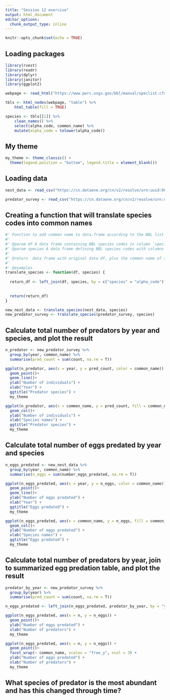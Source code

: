 ```yaml
---
title: "Session 12 exercise"
output: html_document
editor_options: 
  chunk_output_type: inline
---
```


```r
knitr::opts_chunk$set(echo = TRUE)
```

## Loading packages

```r
library(rvest)
library(readr)
library(dplyr)
library(janitor)
library(ggplot2)
```

```r
webpage <- read_html("https://www.pwrc.usgs.gov/bbl/manual/speclist.cfm")

tbls <- html_nodes(webpage, "table") %>% 
    html_table(fill = TRUE)

species <- tbls[[1]] %>% 
    clean_names() %>% 
    select(alpha_code, common_name) %>% 
    mutate(alpha_code = tolower(alpha_code))
```

## My theme

```r
my_theme <- theme_classic() +
  theme(legend.position = "bottom", legend.title = element_blank())
```

## Loading data

```r
nest_data <- read_csv("https://cn.dataone.org/cn/v2/resolve/urn:uuid:982bd2fc-4edf-4da7-96ef-0d11b853102d")

predator_survey <- read_csv("https://cn.dataone.org/cn/v2/resolve/urn:uuid:9ffec04c-7e2d-41dd-9e88-b6c2e8c4375e")

```

## Creating a function that will translate species codes into common names

```r
#' Function to add common name to data.frame according to the BBL list of species codes
#'
#' @param df A data frame containing BBL species codes in column `species`
#' @param species A data frame defining BBL species codes with columns `alpha_code` and `common_name`
#'
#' @return  data frame with original data df, plus the common name of species
#'
#' @examples
translate_species <- function(df, species) {
  
  return_df <- left_join(df, species, by = c("species" = "alpha_code"))
  
  
  return(return_df)
}

```

```r
new_nest_data <- translate_species(nest_data, species)
new_predator_survey <- translate_species(predator_survey, species)
```

## Calculate total number of predators by year and species, and plot the result

```r
n_predator <- new_predator_survey %>% 
  group_by(year, common_name) %>%
  summarise(pred_count = sum(count, na.rm = T))

ggplot(n_predator, aes(x = year, y = pred_count, color = common_name)) +
  geom_point()+
  geom_line()+
  ylab("Number of individuals") +
  xlab("Year") +
  ggtitle("Predator species") +
  my_theme

ggplot(n_predator, aes(x = common_name, y = pred_count, fill = common_name)) +
  geom_col()+
  ylab("Number of individuals") +
  xlab("Species names") +
  ggtitle("Predator species") +
  my_theme
```


## Calculate total number of eggs predated by year and species

```r
n_eggs_predated <- new_nest_data %>% 
  group_by(year, common_name) %>%
  summarise(n_eggs = sum(number_eggs_predated, na.rm = T))

ggplot(n_eggs_predated, aes(x = year, y = n_eggs, color = common_name)) +
  geom_point()+
  geom_line()+
  ylab("Number of eggs predated") +
  xlab("Year") +
  ggtitle("Eggs predated") +
  my_theme

ggplot(n_eggs_predated, aes(x = common_name, y = n_eggs, fill = common_name)) +
  geom_col()+
  ylab("Number of eggs predated") +
  xlab("Species names") +
  ggtitle("Eggs predated") +
  my_theme
```

## Calculate total number of predators by year, join to summarized egg predation table, and plot the result

```r
predator_by_year <- new_predator_survey %>% 
  group_by(year) %>%
  summarise(pred_count = sum(count, na.rm = T))

n_eggs_predated <- left_join(n_eggs_predated, predator_by_year, by = "year")

ggplot(n_eggs_predated, aes(x = n, y = n_eggs)) +
  geom_point()+
  ylab("Number of eggs predated") +
  xlab("Number of predators") +
  my_theme

ggplot(n_eggs_predated, aes(x = n, y = n_eggs)) +
  geom_point()+
  facet_wrap(~ common_name, scales = "free_y", ncol = 3) +
  ylab("Number of eggs predated") +
  xlab("Number of predators") +
  my_theme

```

## What species of predator is the most abundant and has this changed through time?

```r

```

